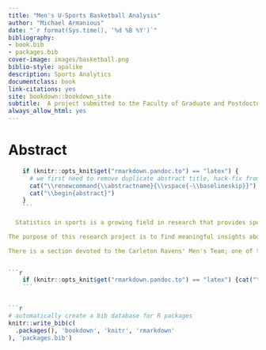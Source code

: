 ```yaml
--- 
title: "Men's U-Sports Basketball Analysis"
author: "Michael Armanious"
date: "`r format(Sys.time(), '%d %B %Y')`"
bibliography:
- book.bib
- packages.bib
cover-image: images/basketball.png
biblio-style: apalike
description: Sports Analytics
documentclass: book
link-citations: yes
site: bookdown::bookdown_site
subtitle:  A project submitted to the Faculty of Graduate and Postdoctoral Affairs in partial fulfillment of the requirements for the degree of Master of Science in Mathematics with specialization in Statistics <br> Carleton University Ottawa, Ontario
always_allow_html: yes
---
```

# Abstract {-}
    
```r
    if (knitr::opts_knit$get("rmarkdown.pandoc.to") == "latex") {
      # we first need to remove duplicate abstract title, hack-fix from http://tex.stackexchange.com/questions/42482/remove-abstract-title-from-abstract
      cat("\\renewcommand{\\abstractname}{\\vspace{-\\baselineskip}}") # clear the title
      cat("\\begin{abstract}")
    }
    ```
    
  Statistics in sports is a growing field in research that provides specialized methodology for collecting and analyzing sports data in order to make decisions for successful planning and implementation of new strategies [1]. Sports, particularly, have countless and ever-expanding data sources that can be used by analysts in order to extract objective information for use in aspects such as making predictions throughout seasons and enhancements in team and player performance.  Broadly, Sports Analysis is described as the process of data management, predictive model implementation, and the use of information systems for decision making to gain a competitive advantage.

The purpose of this research project is to find meaningful insights about Canadian Men's University Basketball using analytics. The seasons that will be focused on are the regular seasons from 2015 to 2019 of the men's U Sports teams for the Ontario University Athletics (OUA) Division. Multiple datasets were extracted for this analysis from the OUA and Synergy websites then staged and loaded into a database. For this project, data staging mainly compromised of cleansing, consolidation and aligning these different datasets in order to have consistent and usable data. Other different data mining techniques, including, but not limited to, Decision Trees, Logistic Regression and Random Forests were also used along with Exploratory Data techniques. These will be described and shown in detail in this report.  

There is a section devoted to the Carleton Ravens' Men's Team; one of the best teams in the division. Their style of play will be analyzed to bring insight on why they are one of the top performing teams.

    
```r
    if (knitr::opts_knit$get("rmarkdown.pandoc.to") == "latex") {cat("\\end{abstract}")}
    ```


```r
# automatically create a bib database for R packages
knitr::write_bib(c(
  .packages(), 'bookdown', 'knitr', 'rmarkdown'
), 'packages.bib')
```
